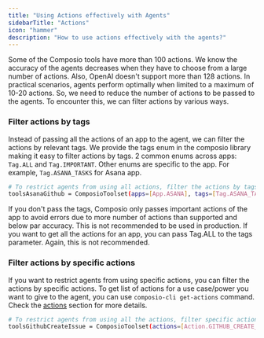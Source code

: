 ```yaml
---
title: "Using Actions effectively with Agents"
sidebarTitle: "Actions"
icon: "hammer"
description: "How to use actions effectively with the agents?"
---
```


Some of the Composio tools have more than 100 actions. We know the accuracy of the agents decreases when they have to choose from a large number of actions. 
Also, OpenAI doesn't support more than 128 actions.
<Info>In practical scenarios, agents perform optimally when limited to a maximum of 10-20 actions. </Info>
So, we need to reduce the number of actions to be passed to the agents. To encounter this, we can filter actions by various ways.

### Filter actions by tags
Instead of passing all the actions of an app to the agent, we can filter the actions by relevant tags. 
We provide the tags enum in the composio library making it easy to filter actions by tags. 
2 common enums across apps: `Tag.ALL` and `Tag.IMPORTANT`.
Other enums are specific to the app. For example, `Tag.ASANA_TASKS` for Asana app.
<CodeGroup>
```bash Filter Asana actions by tasks tag to only get tasks related actions
# To restrict agents from using all actions, filter the actions by tags
toolsAsanaGithub = ComposioToolset(apps=[App.ASANA], tags=[Tag.ASANA_TASKS])
```
</CodeGroup>

<Warning>
    If you don't pass the tags, Composio only passes important actions of the app to avoid errors due to more number of actions than supported and below par accuracy. This is not recommended to be used in production. 
</Warning>

<Note>
    If you want to get all the actions for an app, you can pass Tag.ALL to the tags parameter. Again, this is not recommended.
</Note>

### Filter actions by specific actions
If you want to restrict agents from using specific actions, you can filter the actions by specific actions.
<Note> To get list of actions for a use case/power you want to give to the agent, you can use `composio-cli get-actions` command. Check the [actions](/sdk/cli/actions) section for more details.</Note>
<CodeGroup>
```bash Filter Github Create Issue action
# To restrict agents from using all the actions, filter specific actions
toolsGithubCreateIssue = ComposioToolset(actions=[Action.GITHUB_CREATE_ISSUE])
```
</CodeGroup>
